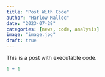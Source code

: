 ```yaml
---
title: "Post With Code"
author: "Harlow Malloc"
date: "2023-07-28"
categories: [news, code, analysis]
image: "image.jpg"
draft: true
---
```


This is a post with executable code.

```r
1 + 1
```

